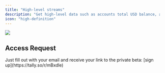 ```yaml
---
title: "High-level streams"
description: "Get high-level data such as accounts total USD balance, assets prices & market metrics, in your prefered database, updated in real-time."
icon: "high-definition"
---
```


<Frame>
  <img src="https://i.imgur.com/4Ry3Mo8.png" />
</Frame>

## Access Request

<Tip>
  Just fill out with your email and receive your link to the private beta: [sign
  up](https://tally.so/r/mBxdle)
</Tip>
